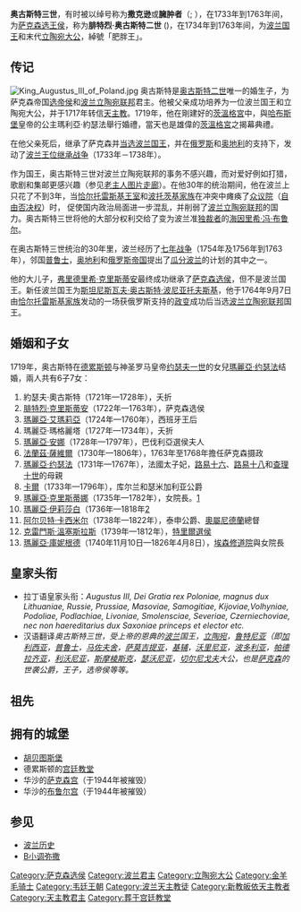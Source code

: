 {{unreferenced|time=2015-03-04T06:27:14+00:00}}
{{Infobox Monarch
| name         =奥古斯特三世<br><small>（弗里德里希·奥古斯特二世）</small>
| image        = Largilliere-Auguste keurvorst von saksen 1715.jpg
| caption      = 奥古斯特三世（弗里德里希·奥古斯特二世）
| succession   = 薩克森選侯
| reign        = 1733年2月1日 — 1763年10月5日
| predecessor  = [[奥古斯特二世_(波兰)|腓特烈·奥古斯特一世]]
| successor    = [[弗里德里希·克里斯蒂安_(萨克森选侯)|腓特烈·克里斯蒂安]]
| succession1  = [[波蘭國王|波蘭國王]]<br>[[立陶宛大公国|立陶宛大公]]
| reign1       = 1734年6月30日 — 1763年10月5日
| predecessor1 = [[斯坦尼斯瓦夫·莱什琴斯基|斯坦尼斯瓦夫]]
| successor1   = [[斯坦尼斯瓦夫·奥古斯特·波尼亚托夫斯基|斯坦尼斯瓦夫·奥古斯特]]
| spouse       = [[瑪麗亞·約瑟法_(波蘭王后)|瑪麗亞·約瑟法]]
| issue        = [[弗里德里希·克里斯蒂安_(萨克森选侯)|腓特烈·克里斯蒂安]]<br>[[瑪麗亞·阿瑪莉亞_(薩克森)|西班牙王后玛利亚·阿玛利亚]]<br>[[玛利亚·安娜·索菲_(萨克森)|玛利亚·安娜·索菲亚]]<br>[[弗兰兹·泽维尔_(萨克森)|弗兰兹·泽维尔]]<br>[[玛利亚·约瑟法_(萨克森)_(1731年-1767年)|玛利亚·约瑟法]]<br>[[库尔兰公爵卡尔·克里斯蒂安·约瑟夫_(萨克森)|库尔兰公爵卡尔]]<br>玛利亚·克里斯蒂安<br>[[萨克森王子阿尔伯特_(特申公爵)|特申公爵阿尔伯特]]<br>[[克莱门斯·温斯拉_(萨克森)|克莱门斯·温斯拉]]<br>玛利亚·库尼贡德
| house        = [[韦廷王朝|韦廷王朝]]阿爾貝系
| father       = [[奥古斯特二世_(波兰)|奥古斯特二世]]
| mother       = [[克莉絲蒂安妮·艾伯哈爾汀|克莉絲蒂安妮·艾伯哈爾汀]]
| birth_date   = 1696年10月17日
| birth_place  = [[德国|德国]][[萨克森|萨克森]][[德累斯顿|德累斯顿]]
| death_date   = 1763年10月5日
| death_place  = [[德国|德国]][[萨克森|萨克森]][[德累斯顿|德累斯顿]]
| burial_place = [[德累斯顿|德累斯顿]][[宫廷教堂|宫廷教堂]]王室墓地
}}

'''奥古斯特三世'''，有时被以绰号称为'''撒克逊'''或'''臃肿者'''（{{lang-de|August III. von Polen}}; {{lang-pl|August III. Sas, August III. Gruby}}），在1733年到1763年间，为[[萨克森选帝侯列表|萨克森选王侯]]，称为'''腓特烈·奥古斯特二世''' ({{lang-de|Kurfürst Friedrich August II.}})，在1734年到1763年间，为[[波兰君主列表|波兰国王]]和末代[[立陶宛大公国|立陶宛大公]]，綽號「肥胖王」。

==传记==
[[Image:King_Augustus_III_of_Poland.jpg|thumb]]
奥古斯特是[[奥古斯特二世_(波兰)|奥古斯特二世]]唯一的婚生子，为萨克森帝国[[选帝侯|选帝侯]]和[[波兰立陶宛联邦|波兰立陶宛联邦]]君主。他被父亲成功培养为一位波兰国王和立陶宛大公，并于1717年转信[[天主教|天主教]]。1719年，他在剛建好的[[茨溫格宮|茨溫格宮]]中，與[[哈布斯堡|哈布斯堡]]皇帝的公主瑪利亞·約瑟法舉行婚禮，當天也是雄偉的[[茨溫格宮|茨溫格宮]]之揭幕典禮。

在他父亲死后，继承了萨克森并[[波蘭選王制|当选]][[波兰君主列表|波兰国王]]，并在[[俄罗斯帝国|俄罗斯]]和[[奥地利|奥地利]]的支持下，发动了[[波兰王位继承战争|波兰王位继承战争]]（1733年－1738年）。

作为国王，奥古斯特三世对波兰立陶宛联邦的事务不感兴趣，而对爱好例如打猎，歌剧和集邮更感兴趣（参见[[老主人图片走廊|老主人图片走廊]]）。在他30年的统治期间，他在波兰上只花了不到3年，当[[恰尔托雷斯基王室|恰尔托雷斯基王室]]和[[波托茨基家族|波托茨基家族]]在冲突中瘫痪了[[波兰共和国众议院|众议院]]（[[自由否决权|自由否决权]]）时， 促使国内政治局面进一步混乱，并削弱了[[波兰立陶宛联邦|波兰立陶宛联邦]]的国力。奥古斯特三世将他的大部分权利交给了变为波兰准[[独裁者|独裁者]]的[[海因里希·冯·布鲁尔|海因里希·冯·布鲁尔]]。 

在奥古斯特三世统治的30年里，波兰经历了[[七年战争|七年战争]]（1754年及1756年到1763年），邻国[[普鲁士|普鲁士]]，[[奥地利|奥地利]]和[[俄罗斯帝国|俄罗斯帝国]]提出了[[瓜分波兰|瓜分波兰]]的计划的其中之一。

他的大儿子，[[弗里德里希·克里斯蒂安_(萨克森选侯)|弗里德里希·克里斯蒂安]]最终成功继承了[[萨克森统治者列表|萨克森选侯]]，但不是波兰国王。新任波兰国王为[[斯坦尼斯瓦夫·奥古斯特·波尼亚托夫斯基|斯坦尼斯瓦夫·奥古斯特·波尼亚托夫斯基]]，他于1764年9月7日由[[恰尔托雷斯基家族|恰尔托雷斯基家族]]发动的一场获俄罗斯支持的[[政变|政变]]成功后当选[[波兰立陶宛联邦|波兰立陶宛联邦]]国王。

== 婚姻和子女 ==
1719年，奥古斯特在[[德累斯顿|德累斯顿]]与神圣罗马皇帝[[约瑟夫一世_(神圣罗马帝国)|约瑟夫一世]]的女兒[[奧地利的瑪麗亞·約瑟法_(1699-1757)|瑪麗亞·约瑟法]]结婚，兩人共有6子7女：

# 約瑟夫·奧古斯特（1721年—1728年），夭折
# [[弗里德里希·克里斯蒂安_(萨克森选侯)|腓特烈·克里斯蒂安]]（1722年—1763年），萨克森选侯
# [[瑪麗亞·阿瑪莉亞_(薩克森)|瑪麗亞·艾瑪莉亞]]（1724年—1760年），西班牙王后
# 瑪麗亞·瑪格麗塔（1727年—1734年），夭折
# [[薩克森的瑪麗亞·安娜_(1728-1797)|瑪麗亞·安娜]]（1728年—1797年），巴伐利亞選侯夫人
# [[薩克森的法蘭茲·薩維爾|法蘭茲·薩維爾]]（1730年—1806年），1763年至1768年擔任萨克森摄政
# [[萨克森的玛丽·约瑟芬_(1731年–1767年)|瑪麗亞·约瑟法]]（1731年—1767年），法國太子妃，[[路易十六|路易十六]]、[[路易十八|路易十八]]和[[查理十世_(法蘭西)|查理十世]]的母親
# [[薩克森的卡爾|卡爾]]（1733年—1796年），库尔兰和瑟米加利亚公爵
# [[薩克森的瑪麗亞·克里斯蒂娜_(1735-1782)|瑪麗亞·克里斯蒂娜]]（1735年—1782年），{{le|勒米尔蒙修道院|Remiremont Abbey}}女院長。[https://web.archive.org/web/20080228193344/http://www.royaltyguide.nl/images-families/wettin/saxonyalbert3/1735%20Christine.jpg]
# [[薩克森的瑪麗亞·伊莉莎白_(1736-1818)|瑪麗亞·伊莉莎白]]（1736年—1818年[https://web.archive.org/web/20080228193335/http://www.royaltyguide.nl/images-families/wettin/saxonyalbert3/1736%20M.Elisabeth.jpg]
# [[阿尔贝特·卡西米尔|阿尔贝特·卡西米尔]]（1738年—1822年），泰申公爵、[[奧屬尼德蘭|奧屬尼德蘭]]總督
# [[薩克森的克雷門斯·溫塞斯拉斯|克雷門斯·溫塞斯拉斯]]（1739年—1812年），[[特里爾選侯國|特里爾選侯]]
# [[薩克森的瑪麗亞·庫妮根德|瑪麗亞·庫妮根德]]（1740年11月10日—1826年4月8日），[[埃森修道院|埃森修道院]]與{{le|托倫修道院|Thorn Abbey}}女院長

==皇家头衔==
*拉丁语皇家头衔：''Augustus III, Dei Gratia rex Poloniae, magnus dux Lithuaniae, Russie, Prussiae, Masoviae, Samogitiae, Kijoviae,Volhyniae, Podoliae, Podlachiae, Livoniae, Smolensciae, Severiae, Czerniechoviae, nec non haereditarius dux Saxoniae princeps et elector etc.''
*汉语翻译''奥古斯特三世，受上帝的恩典的[[波兰|波兰]]国王，[[立陶宛|立陶宛]]，[[鲁特尼亚|鲁特尼亚]]（即[[加利西亚_(中欧)|加利西亚]]，[[普鲁士|普鲁士]]，[[马佐夫舍|马佐夫舍]]，[[萨莫吉提亚|萨莫吉提亚]]，[[基辅|基辅]]，[[沃里尼亚|沃里尼亚]]，[[波多利亚|波多利亚]]，[[帕德拉齐亚|帕德拉齐亚]]，[[利沃尼亚|利沃尼亚]]，[[斯摩棱斯克|斯摩棱斯克]]，[[瑟沃尼亚|瑟沃尼亚]]，[[切尔尼戈夫|切尔尼戈夫]]大公，也是[[萨克森|萨克森]]的世袭公爵，王子，选帝侯等等。''
==祖先==
{{ahnentafel top|width=100%}}
{{ahnentafel-compact5
|style=font-size: 90%; line-height: 110%;
|border=1
|boxstyle=padding-top: 0; padding-bottom: 0;
|boxstyle_1=background-color: #fcc;
|boxstyle_2=background-color: #fb9;
|boxstyle_3=background-color: #ffc;
|boxstyle_4=background-color: #bfc;
|boxstyle_5=background-color: #9fe;
|1= 1. '''奥古斯特三世'''
|2= 2. [[奥古斯特二世_(波兰)|奥古斯特二世]]
|3= 3. [[克莉絲蒂安妮·艾伯哈爾汀|克莉絲蒂安妮·艾伯哈爾汀]]
|4= 4. [[约翰·格奥尔格三世|约翰·格奥尔格三世]]
|5= 5. [[丹麥的安娜·索菲|丹麥的安娜·索菲]]
|6= 6. {{le|克里斯蒂安·恩斯特|Christian Ernst, Margrave of Brandenburg-Bayreuth}}
|7= 7. 符腾堡的索菲·路易絲
|8= 8. [[約翰·格奧爾格二世|約翰·格奧爾格二世]]
|9= 9. {{le|瑪格達列娜·希比爾|Margravine Magdalene Sibylle of Brandenburg-Bayreuth}}
|10= 10. [[弗雷德里克三世_(丹麦)|弗雷德里克三世]]
|11= 11. [[索菲·阿瑪莉埃_(不倫瑞克-卡倫貝格)|索菲·阿瑪莉埃]]
|12= 12. {{le|厄德曼·奧古斯特|Erdmann August, Hereditary Prince of Brandenburg-Bayreuth}}
|13= 13. {{le|布蘭登堡·安斯巴赫的索菲|Margravine Sophie of Brandenburg-Ansbach (1614–1646)}}
|14= 14. {{le|埃博哈德三世|Eberhard III, Duke of Württemberg}}
|15= 15. 安娜·卡塔琳娜
|16= 16. [[约翰·格奥尔格一世|约翰·格奥尔格一世]]
|17= 17. {{le|瑪格達列娜·希比爾|Magdalene Sibylle of Prussia}}
|18= 18. [[克里斯蒂安_(布蘭登堡-拜律特藩侯)|克里斯蒂安]]
|19= 19. {{le|普魯士的瑪麗|Marie of Prussia, Margravine of Brandenburg-Bayreuth}}
|20= 20. [[克里斯蒂安四世|克里斯蒂安四世]]
|21= 21. [[布蘭登堡的安娜·卡塔里娜|安娜·卡塔里娜]]
|22= 22. [[格奧爾格_(不倫瑞克-卡倫貝格)|格奧爾格]]
|23= 23. {{le|安娜·艾蕾諾爾|Anne Eleonore of Hesse-Darmstadt}}
|24= 24. 克里斯蒂安（同上）
|25= 25. 普鲁士的玛丽（同上）
|26= 26. {{le|约阿希姆·恩斯特|Joachim Ernst, Margrave of Brandenburg-Ansbach}}
|27= 27. {{le|索爾姆斯-勞巴赫的索菲|Sophie of Solms-Laubach}}
|28= 28. [[約翰·腓特烈_(符騰堡公爵)|約翰·腓特烈]]
|29= 29. {{le|芭芭拉·索菲亚|Barbara Sophie of Brandenburg}}
|30= 30. 約翰·卡西米爾
|31= 31. 索爾姆斯-勞巴赫的多蘿西亞
}}</center>
{{ahnentafel bottom}}

==拥有的城堡==
* [[胡贝图斯堡|胡贝图斯堡]]
* 德累斯顿的[[宫廷教堂|宫廷教堂]]
* 华沙的[[萨克森宫|萨克森宫]]（于1944年被摧毁）
* 华沙的[[华沙布鲁尔宫|布鲁尔宫]]（于1944年被摧毁）

==参见==

* [[波兰历史|波兰历史]]
* [[B小调弥撒|B小调弥撒]]
{{commons|August III the Saxon|波兰国王奥古斯特三世及萨克森选王侯弗里德里希·奥古斯特二世}}
{{start box}}
{{s-hou|[[韦廷王朝|韦廷王朝]]|1696年|10月17日|1763年|10月5日}}
{{succession box|title=[[萨克森统治者列表|萨克森选王侯]]<br/>称弗里德里希·奥古斯特二世|before=[[奥古斯特二世_(波兰)|弗里德里希·奥古斯特一世]]|after=[[弗里德里希·克里斯蒂安_(萨克森选侯)|弗里德里希·克里斯蒂安]]|years=1733年-1763年}}
{{end box}}
{{波蘭君主}}
{{Authority control}}
{{DEFAULTSORT: Augustus 03}}
[[Category:萨克森选侯|Category:萨克森选侯]]
[[Category:波兰君主|Category:波兰君主]]
[[Category:立陶宛大公|Category:立陶宛大公]]
[[Category:金羊毛骑士|Category:金羊毛骑士]]
[[Category:韦廷王朝|Category:韦廷王朝]]
[[Category:波兰天主教徒|Category:波兰天主教徒]]
[[Category:新教皈依天主教者|Category:新教皈依天主教者]]
[[Category:天主教君主|Category:天主教君主]]
[[Category:葬于宫廷教堂|Category:葬于宫廷教堂]]